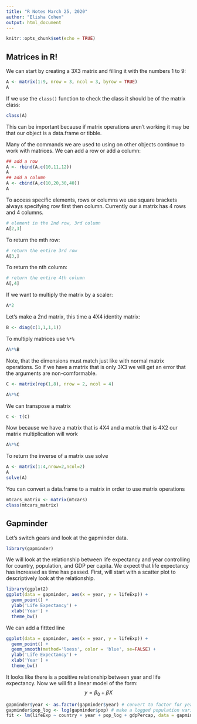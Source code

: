 ```yaml
---
title: "R Notes March 25, 2020"
author: "Elisha Cohen"
output: html_document
---
```


```r
knitr::opts_chunk$set(echo = TRUE)
```

## Matrices in R!

We can start by creating a 3X3 matrix and filling it with the numbers 1 to 9:

```r
A <- matrix(1:9, nrow = 3, ncol = 3, byrow = TRUE)
A
```

If we use the `class()` function to check the class it should be of the matrix class:

```r
class(A)
```
This can be important because if matrix operations aren't working it may be that our object is a data.frame or tibble.

Many of the commands we are used to using on other objects continue to work with matrices. We can add a row or add a column:

```r
## add a row
A <- rbind(A,c(10,11,12))
A
## add a column
A <- cbind(A,c(10,20,30,40))
A
```

To access specific elements, rows or columns we use square brackets always specifying row first then column. Currently our `A` matrix has 4 rows and 4 columns.
```r
# element in the 2nd row, 3rd column
A[2,3]
```
To return the mth row:
```r
# return the entire 3rd row
A[3,]
```
To return the nth column:
```r
# return the entire 4th column
A[,4]
```
If we want to multiply the matrix by a scaler:
```r
A*2
```
Let's make a 2nd matrix, this time a 4X4 identity matrix:
```r
B <- diag(c(1,1,1,1))
```
To multiply matrices use `%*%`
```r
A%*%B
```
Note, that the dimensions must match just like with normal matrix operations. So if we have a matrix that is only 3X3 we will get an error that the arguments are non-comformable.
```r
C <- matrix(rep(1,8), nrow = 2, ncol = 4)
```
```r
A%*%C
```
We can transpose a matrix
```r
C <- t(C)
```
Now because we have a matrix that is 4X4 and a matrix that is 4X2 our matrix multiplication will work
```r
A%*%C
```
To return the inverse of a matrix use solve
```r
A <- matrix(1:4,nrow=2,ncol=2)
A
solve(A)
```
You can convert a data.frame to a matrix in order to use matrix operations
```r
mtcars_matrix <- matrix(mtcars)
class(mtcars_matrix)
```

## Gapminder
Let's switch gears and look at the gapminder data.
```r
library(gapminder)
```

We will look at the relationship between life expectancy and year controlling for country, population, and GDP per capita. We expect that life expectancy has increased as time has passed. First, will start with a scatter plot to descriptively look at the relationship.

```r
library(ggplot2)
ggplot(data = gapminder, aes(x = year, y = lifeExp)) +
  geom_point() +
  ylab('Life Expectancy') +
  xlab('Year') +
  theme_bw()
```
We can add a fittted line
```r
ggplot(data = gapminder, aes(x = year, y = lifeExp)) +
  geom_point() +
  geom_smooth(method='loess', color = 'blue', se=FALSE) +
  ylab('Life Expectancy') +
  xlab('Year') +
  theme_bw()
```
It looks like there is a positive relationship between year and life expectancy. Now we will fit a linear model of the form:
$$y = \beta_0 + \beta X$$

```r
gapminder$year <- as.factor(gapminder$year) # convert to factor for year fixed effects
gapminder$pop_log <- log(gapminder$pop) # make a logged population variable
fit <- lm(lifeExp ~ country + year + pop_log + gdpPercap, data = gapminder)
```
